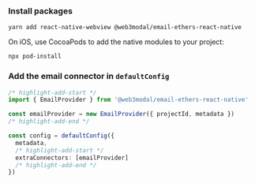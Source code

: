 
### Install packages

```
yarn add react-native-webview @web3modal/email-ethers-react-native
```

On iOS, use CocoaPods to add the native modules to your project:

```
npx pod-install
```

### Add the email connector in `defaultConfig`

```ts
/* highlight-add-start */
import { EmailProvider } from '@web3modal/email-ethers-react-native'

const emailProvider = new EmailProvider({ projectId, metadata })
/* highlight-add-end */

const config = defaultConfig({
  metadata,
  /* highlight-add-start */
  extraConnectors: [emailProvider]
  /* highlight-add-end */
})
```
